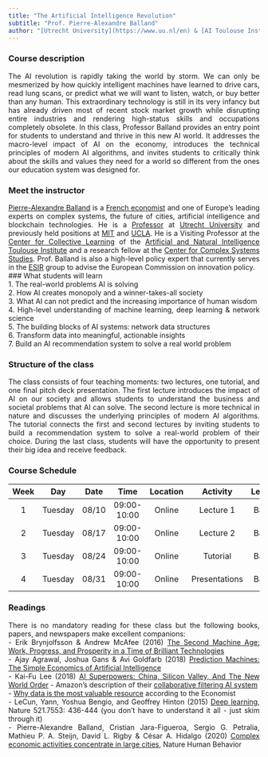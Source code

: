 ```yaml
---
title: "The Artificial Intelligence Revolution"
subtitle: "Prof. Pierre-Alexandre Balland"
author: "[Utrecht University](https://www.uu.nl/en) & [AI Toulouse Institute](https://en.univ-toulouse.fr/aniti)"
---
```


<style>
body {
text-align: justify}
</style>

### Course description  
The AI revolution is rapidly taking the world by storm. We can only be mesmerized by how quickly intelligent machines have learned to drive cars, read lung scans, or predict what we will want to listen, watch, or buy better than any human. This extraordinary technology is still in its very infancy but has already driven most of recent stock market growth while disrupting entire industries and rendering high-status skills and occupations completely obsolete. In this class, Professor Balland provides an entry point for students to understand and thrive in this new AI world. It addresses the macro-level impact of AI on the economy, introduces the technical principles of modern AI algorithms, and invites students to critically think about the skills and values they need for a world so different from the ones our education system was designed for.  

### Meet the instructor    
[Pierre-Alexandre Balland](https://www.paballand.com/) is a [French economist](https://scholar.google.com/citations?user=ORZg_McAAAAJ&hl=en&oi=ao) and one of Europe's leading experts on complex systems, the future of cities, artificial intelligence and blockchain technologies. He is a [Professor](https://www.uu.nl/staff/PMABalland/Profile) at [Utrecht University](https://www.uu.nl/en) and previously held positions at [MIT](https://www.media.mit.edu/people/balland/overview/) and  [UCLA](https://www.ucla.edu/). He is a Visiting Professor at the [Center for Collective Learning](https://centerforcollectivelearning.org/) of the [Artificial and Natural Intelligence Toulouse Institute](https://en.univ-toulouse.fr/aniti) and a research fellow at the [Center for Complex Systems Studies](https://www.uu.nl/en/research/centre-for-complex-systems-studies-ccss). Prof. Balland is also a high-level policy expert that  currently serves in the [ESIR](https://ec.europa.eu/info/research-and-innovation/strategy/support-policy-making/support-eu-research-and-innovation-policy-making/esir_en) group to advise the European Commission on innovation policy.    
### What students will learn  
1. The real-world problems AI is solving  
2. How AI creates monopoly and a winner-takes-all society  
3. What AI can not predict and the increasing importance of human wisdom  
4. High-level understanding of machine learning, deep learning & network science  
5. The building blocks of AI systems: network data structures  
6. Transform data into meaningful, actionable insights  
7. Build an AI recommendation system to solve a real world problem  

### Structure of the class      
The class consists of four teaching moments: two lectures, one tutorial, and one final pitch deck presentation. The first lecture introduces the impact of AI on our society and allows students to understand the business and societal problems that AI can solve. The second lecture is more technical in nature and discusses the underlying principles of modern AI algorithms. The tutorial connects the first and second lectures by inviting students to build a recommendation system to solve a real-world problem of their choice. During the last class, students will have the opportunity to present their big idea and receive feedback.     

### Course Schedule  

| Week |    Day   | Date  |     Time    | Location |  Activity     | Lecturer   |
|:----:|:--------:|:-----:|:-----------:|:--------:|:-------------:|:----------:|
|  1   | Tuesday  | 08/10 | 09:00-10:00 |  Online  | Lecture 1     |  Balland   |
|  2   | Tuesday  | 08/17 | 09:00-10:00 |  Online  | Lecture 2     |  Balland   |
|  3   | Tuesday  | 08/24 | 09:00-10:00 |  Online  | Tutorial      |  Balland   |
|  4   | Tuesday  | 08/31 | 09:00-10:00 |  Online  | Presentations |  Balland   |

### Readings  
There is no mandatory reading for these class but the following books, papers, and newspapers make excellent companions:  
- Erik Brynjolfsson & Andrew McAfee (2016) [The Second Machine Age: Work, Progress, and Prosperity in a Time of Brilliant Technologies](https://www.amazon.com/Second-Machine-Age-Prosperity-Technologies/dp/0393350649)  
- Ajay Agrawal, Joshua Gans & Avi Goldfarb (2018) [Prediction Machines: The Simple Economics of Artificial Intelligence](https://www.amazon.com/Prediction-Machines-Economics-Artificial-Intelligence/dp/1633695670)  
- Kai-Fu Lee (2018) [AI Superpowers: China, Silicon Valley, And The New World Order](https://www.amazon.com/AI-Superpowers-China-Silicon-Valley/dp/132854639X)
- Amazon's description of their [collaborative filtering AI system](https://www.amazon.science/the-history-of-amazons-recommendation-algorithm)    
- [Why data is the most valuable resource](https://www.economist.com/leaders/2017/05/06/the-worlds-most-valuable-resource-is-no-longer-oil-but-data) according to the Economist  
- LeCun, Yann, Yoshua Bengio, and Geoffrey Hinton (2015) [Deep learning](https://www.nature.com/articles/nature14539), Nature 521.7553: 436-444 (you don't have to understand it all - just skim through it)  
- Pierre-Alexandre Balland, Cristian Jara-Figueroa, Sergio G. Petralia, Mathieu P. A. Steijn, David L. Rigby & César A. Hidalgo (2020) [Complex economic activities concentrate in large cities](https://www.nature.com/articles/s41562-019-0803-3#:~:text=Complex%20economic%20activities%2C%20such%20as,as%20apparel%20or%20paper%20manufacturing.), Nature Human Behavior  
 
